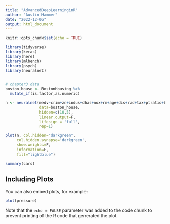 ```yaml
---
title: "AdvancedDeepLearninginR"
author: "Austin Hammer"
date: "2022-12-06"
output: html_document
---
```


```r
knitr::opts_chunk$set(echo = TRUE)
```


```r
library(tidyverse)
library(keras)
library(here)
library(mlbench)
library(psych)
library(neuralnet)


# chapter3 data
boston_house <- BostonHousing %>%
  mutate_if(is.factor,as.numeric)
```

```r
n <- neuralnet(medv~crim+zn+indus+chas+nox+rm+age+dis+rad+tax+ptratio+b+lstat,
               data=boston_house,
               hidden=c(10,5),
               linear.output=F,
               lifesign = 'full',
               rep=1)

plot(n, col.hidden="darkgreen",
     col.hidden.synapse='darkgreen',
     show.weights=F,
     information=F,
     fill="lightblue")

```



```r
summary(cars)
```

## Including Plots

You can also embed plots, for example:

```r
plot(pressure)
```

Note that the `echo = FALSE` parameter was added to the code chunk to prevent printing of the R code that generated the plot.
